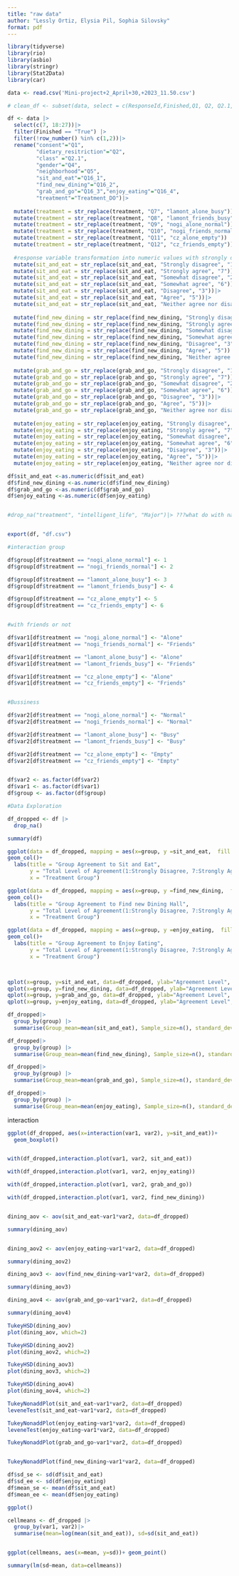 ```yaml
---
title: "raw data"
author: "Lessly Ortiz, Elysia Pil, Sophia Silovsky"
format: pdf
---
```



```r
library(tidyverse)
library(rio)
library(asbio)
library(stringr)
library(Stat2Data)
library(car)
```

```r
data <- read.csv('Mini-project+2_April+30,+2023_11.50.csv')

# clean_df <- subset(data, select = c(ResponseId,Finished,Q1, Q2, Q2.1,Q4, Q5, Q16_1, Q16_2,Q16_3,Q16_4,Treatment_DO))
```


```r
df <- data |> 
  select(c(7, 18:27))|>
  filter(Finished == "True") |>
  filter(!row_number() %in% c(1,2))|>
  rename("consent"="Q1", 
         "dietary_resitriction"="Q2", 
         "class" ="Q2.1", 
         "gender"="Q4", 
         "neighborhood"="Q5", 
         "sit_and_eat"="Q16_1", 
         "find_new_dining"="Q16_2", 
         "grab_and_go"="Q16_3","enjoy_eating"="Q16_4", 
         "treatment"="Treatment_DO")|>
  
  mutate(treatment = str_replace(treatment, "Q7", "lamont_alone_busy")) |>
  mutate(treatment = str_replace(treatment, "Q8", "lamont_friends_busy")) |>
  mutate(treatment = str_replace(treatment, "Q9", "nogi_alone_normal")) |>
  mutate(treatment = str_replace(treatment, "Q10", "nogi_friends_normal")) |>
  mutate(treatment = str_replace(treatment, "Q11", "cz_alone_empty")) |>
  mutate(treatment = str_replace(treatment, "Q12", "cz_friends_empty"))|>
  
  #response variable transformation into numeric values with strongly disagree=1 and strongly agree=7
  mutate(sit_and_eat = str_replace(sit_and_eat, "Strongly disagree", "1"))|>
  mutate(sit_and_eat = str_replace(sit_and_eat, "Strongly agree", "7"))|>
  mutate(sit_and_eat = str_replace(sit_and_eat, "Somewhat disagree", "2"))|>  
  mutate(sit_and_eat = str_replace(sit_and_eat, "Somewhat agree", "6"))|>  
  mutate(sit_and_eat = str_replace(sit_and_eat, "Disagree", "3"))|>  
  mutate(sit_and_eat = str_replace(sit_and_eat, "Agree", "5"))|>  
  mutate(sit_and_eat = str_replace(sit_and_eat, "Neither agree nor disagree", "4"))|>
  
  mutate(find_new_dining = str_replace(find_new_dining, "Strongly disagree", "1"))|>
  mutate(find_new_dining = str_replace(find_new_dining, "Strongly agree", "7"))|>
  mutate(find_new_dining = str_replace(find_new_dining, "Somewhat disagree", "2"))|>  
  mutate(find_new_dining = str_replace(find_new_dining, "Somewhat agree", "6"))|>  
  mutate(find_new_dining = str_replace(find_new_dining, "Disagree", "3"))|>  
  mutate(find_new_dining = str_replace(find_new_dining, "Agree", "5"))|>  
  mutate(find_new_dining = str_replace(find_new_dining, "Neither agree nor disagree", "4"))|>
  
  mutate(grab_and_go = str_replace(grab_and_go, "Strongly disagree", "1"))|>
  mutate(grab_and_go = str_replace(grab_and_go, "Strongly agree", "7"))|>
  mutate(grab_and_go = str_replace(grab_and_go, "Somewhat disagree", "2"))|>  
  mutate(grab_and_go = str_replace(grab_and_go, "Somewhat agree", "6"))|>  
  mutate(grab_and_go = str_replace(grab_and_go, "Disagree", "3"))|>  
  mutate(grab_and_go = str_replace(grab_and_go, "Agree", "5"))|>  
  mutate(grab_and_go = str_replace(grab_and_go, "Neither agree nor disagree", "4"))|>
  
  mutate(enjoy_eating = str_replace(enjoy_eating, "Strongly disagree", "1"))|>
  mutate(enjoy_eating = str_replace(enjoy_eating, "Strongly agree", "7"))|>
  mutate(enjoy_eating = str_replace(enjoy_eating, "Somewhat disagree", "2"))|>  
  mutate(enjoy_eating = str_replace(enjoy_eating, "Somewhat agree", "6"))|>  
  mutate(enjoy_eating = str_replace(enjoy_eating, "Disagree", "3"))|>  
  mutate(enjoy_eating = str_replace(enjoy_eating, "Agree", "5"))|>  
  mutate(enjoy_eating = str_replace(enjoy_eating, "Neither agree nor disagree", "4"))
```


```r

df$sit_and_eat <-as.numeric(df$sit_and_eat)
df$find_new_dining <-as.numeric(df$find_new_dining)
df$grab_and_go <-as.numeric(df$grab_and_go)
df$enjoy_eating <-as.numeric(df$enjoy_eating)


#drop_na("treatment", "intelligent_life", "Major")|> ???what do with na's???  


export(df, "df.csv")
```


```r

#interaction group

df$group[df$treatment == "nogi_alone_normal"] <- 1
df$group[df$treatment == "nogi_friends_normal"] <- 2

df$group[df$treatment == "lamont_alone_busy"] <- 3
df$group[df$treatment == "lamont_friends_busy"] <- 4

df$group[df$treatment == "cz_alone_empty"] <- 5
df$group[df$treatment == "cz_friends_empty"] <- 6


#with friends or not

df$var1[df$treatment == "nogi_alone_normal"] <- "Alone"
df$var1[df$treatment == "nogi_friends_normal"] <- "Friends"

df$var1[df$treatment == "lamont_alone_busy"] <- "Alone"
df$var1[df$treatment == "lamont_friends_busy"] <- "Friends"

df$var1[df$treatment == "cz_alone_empty"] <- "Alone"
df$var1[df$treatment == "cz_friends_empty"] <- "Friends"


#Bussiness

df$var2[df$treatment == "nogi_alone_normal"] <- "Normal"
df$var2[df$treatment == "nogi_friends_normal"] <- "Normal"

df$var2[df$treatment == "lamont_alone_busy"] <- "Busy"
df$var2[df$treatment == "lamont_friends_busy"] <- "Busy"

df$var2[df$treatment == "cz_alone_empty"] <- "Empty"
df$var2[df$treatment == "cz_friends_empty"] <- "Empty"


df$var2 <- as.factor(df$var2)
df$var1 <- as.factor(df$var1)
df$group <- as.factor(df$group)
```



```r
#Data Exploration

df_dropped <- df |> 
  drop_na()

summary(df)

ggplot(data = df_dropped, mapping = aes(x=group, y =sit_and_eat,  fill = group)) +
geom_col()+
  labs(title = "Group Agreement to Sit and Eat",
       y = "Total Level of Agreement(1:Strongly Disagree, 7:Strongly Agree)", fill = "Treatment Group",
       x = "Treatment Group")

ggplot(data = df_dropped, mapping = aes(x=group, y =find_new_dining,  fill = group)) +
geom_col()+
  labs(title = "Group Agreement to Find new Dining Hall",
       y = "Total Level of Agreement(1:Strongly Disagree, 7:Strongly Agree)", fill = "Treatment Group",
       x = "Treatment Group")

ggplot(data = df_dropped, mapping = aes(x=group, y =enjoy_eating,  fill = group)) +
geom_col()+
  labs(title = "Group Agreement to Enjoy Eating",
       y = "Total Level of Agreement(1:Strongly Disagree, 7:Strongly Agree)", fill = "Treatment Group",
       x = "Treatment Group")



qplot(x=group, y=sit_and_eat, data=df_dropped, ylab="Agreement Level", geom="boxplot") +theme(axis.title = element_text(size = 15))
qplot(x=group, y=find_new_dining, data=df_dropped, ylab="Agreement Level", geom="boxplot") +theme(axis.title = element_text(size = 15))
qplot(x=group, y=grab_and_go, data=df_dropped, ylab="Agreement Level", geom="boxplot") +theme(axis.title = element_text(size = 15))
qplot(x=group, y=enjoy_eating, data=df_dropped, ylab="Agreement Level", geom="boxplot") +theme(axis.title = element_text(size = 15))
```

```r

df_dropped|>
  group_by(group) |>
  summarise(Group_mean=mean(sit_and_eat), Sample_size=n(), standard_dev=sd(sit_and_eat))

df_dropped|>
  group_by(group) |>
  summarise(Group_mean=mean(find_new_dining), Sample_size=n(), standard_dev=sd(find_new_dining))

df_dropped|> 
  group_by(group) |>
  summarise(Group_mean=mean(grab_and_go), Sample_size=n(), standard_dev=sd(grab_and_go))

df_dropped|> 
  group_by(group) |>
  summarise(Group_mean=mean(enjoy_eating), Sample_size=n(), standard_dev=sd(enjoy_eating))


```



interaction

```r

ggplot(df_dropped, aes(x=interaction(var1, var2), y=sit_and_eat))+
  geom_boxplot()


with(df_dropped,interaction.plot(var1, var2, sit_and_eat))

with(df_dropped,interaction.plot(var1, var2, enjoy_eating))

with(df_dropped,interaction.plot(var1, var2, grab_and_go))

with(df_dropped,interaction.plot(var1, var2, find_new_dining))


dining_aov <- aov(sit_and_eat~var1*var2, data=df_dropped)

summary(dining_aov)


dining_aov2 <- aov(enjoy_eating~var1*var2, data=df_dropped)

summary(dining_aov2)

dining_aov3 <- aov(find_new_dining~var1*var2, data=df_dropped)

summary(dining_aov3)

dining_aov4 <- aov(grab_and_go~var1*var2, data=df_dropped)

summary(dining_aov4)

```


```r
TukeyHSD(dining_aov)
plot(dining_aov, which=2)

TukeyHSD(dining_aov2)
plot(dining_aov2, which=2)

TukeyHSD(dining_aov3)
plot(dining_aov3, which=2)

TukeyHSD(dining_aov4)
plot(dining_aov4, which=2)
```
```r
TukeyNonaddPlot(sit_and_eat~var1*var2, data=df_dropped)
leveneTest(sit_and_eat~var1*var2, data=df_dropped)

TukeyNonaddPlot(enjoy_eating~var1*var2, data=df_dropped)
leveneTest(enjoy_eating~var1*var2, data=df_dropped)

TukeyNonaddPlot(grab_and_go~var1*var2, data=df_dropped)


TukeyNonaddPlot(find_new_dining~var1*var2, data=df_dropped)
```

```r
df$sd_se <- sd(df$sit_and_eat)
df$sd_ee <- sd(df$enjoy_eating)
df$mean_se <- mean(df$sit_and_eat)
df$mean_ee <- mean(df$enjoy_eating)

ggplot()
```

```r
cellmeans <- df_dropped |>
  group_by(var1, var2)|>
  summarise(mean=log(mean(sit_and_eat)), sd=sd(sit_and_eat))


ggplot(cellmeans, aes(x=mean, y=sd))+ geom_point()

summary(lm(sd~mean, data=cellmeans))
```


